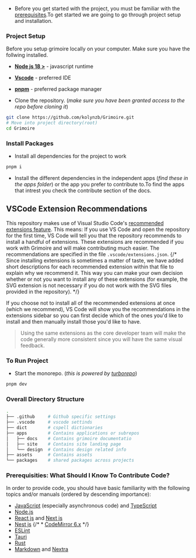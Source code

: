 - Before you get started with the project, you must be familiar with the [prerequisites]().To get started we are going to go through project setup and installation.

### Project Setup

Before you setup grimoire locally on your computer. Make sure you have the follwing installed.

- [**Node js 18 >**](https://nodejs.org) - javascript runtime
- [**Vscode**](https://nodejs.org) - preferred IDE
- [**pnpm**](https://pnpm.io/installation) - preferred package manager

- Clone the repository. (_make sure you have been granted access to the repo before cloning it_)

```bash filename="Terminal" {1} copy
git clone https://github.com/kolynzb/Grimoire.git
# Move into project directory(root)
cd Grimoire
```

### Install Packages

- Install all dependencies for the project to work

```bash filename="Terminal"  copy
pnpm i
```

- Install the different dependencies in the independent apps (_find these in the apps folder_) or the app you prefer to contribute to.To find the apps that intrest you check the contribute section of the docs.

## VSCode Extension Recommendations

This repository makes use of Visual Studio Code's [recommended extensions feature](https://go.microsoft.com/fwlink/?LinkId=827846). This means: If you use VS Code and open the repository for the first time, VS Code will tell you that the repository recommends to install a handful of extensions. These extensions are recommended if you work with Grimoire and will make contributing much easier. The recommendations are specified in the file `.vscode/extensions.json`.
{/* 
Since installing extensions is sometimes a matter of taste, we have added short descriptions for each recommended extension within that file to explain why we recommend it. This way you can make your own decision whether or not you want to install any of these extensions (for example, the SVG extension is not necessary if you do not work with the SVG files provided in the repository). */}

If you choose not to install all of the recommended extensions at once (which we recommend), VS Code will show you the recommendations in the extensions sidebar so you can first decide which of the ones you'd like to install and then manually install those you'd like to have.

> Using the same extensions as the core developer team will make the code generally more consistent since you will have the same visual feedback.

### To Run Project

- Start the monorepo. (_this is powered by [turborepo](https://turbo.build/repo/docs)_)

```bash filename="Terminal"  copy
pnpm dev
```

### Overall Directory Structure

```bash
.
├── .github     # Github specific settings
├── .vscode     # vscode settinds
├── dict        # cspell dictionaries
├── apps        # Contains applications or subrepos
│   ├── docs    # Contains grimoire documentatio
│   ├── site    # Contains site landing page
│   └── design  # Contains design related info
├── assets      # Contains assets
└── packages    # shared packages across projects
```

### Prerequisities: What Should I Know To Contribute Code?

In order to provide code, you should have basic familiarity with the following topics and/or manuals (ordered by descending importance):

- [JavaScript](https://developer.mozilla.org/en-US/docs/Web/JavaScript) (especially asynchronous code) and [TypeScript](https://www.typescriptlang.org/docs/)
- [Node.js](https://nodejs.org/api/)
- [React js](https://react.dev/) and [Next js](https://nextjs.org/)
- [Nest js](https://docs.nestjs.com/)
  {/* * [CodeMirror 6.x](https://codemirror.net/docs/) */}
- [ESLint](https://eslint.org/)
- [Tauri](https://tauri.app/) 
- [Rust]()
- [Markdown]() and [Nextra](https://nextra.site/)
